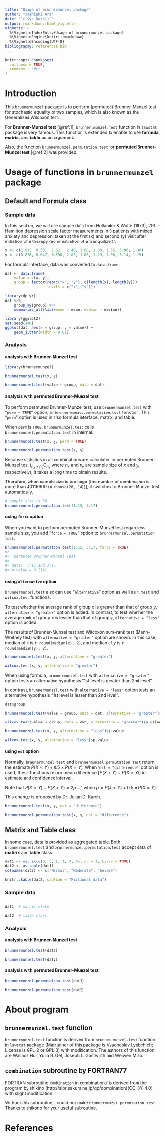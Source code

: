 ```yaml
---
title: "Usage of brunnermunzel package"
author: "Toshiaki Ara"
date: "`r Sys.Date()`"
output: rmarkdown::html_vignette
vignette: >
  %\VignetteIndexEntry{Usage of brunnermunzel package}
  %\VignetteEngine{knitr::rmarkdown}
  %\VignetteEncoding{UTF-8}
bibliography: references.bib
---
```


```r
knitr::opts_chunk$set(
  collapse = TRUE,
  comment = "#>"
)
```

# Introduction

This `brunnermunzel` package is to perform (permuted) Brunner-Munzel test
 for stochastic equality of two samples,
 which is also known as the Generalized Wilcoxon test.

For **Brunner-Munzel test** [@ref:1],
`brunner.munzel.test` function in `lawstat` package is very famous.
This function is extended to enable
 to use **formula**, **matrix**, and **table** as an argument.

Also, the function `brunnermunzel.permutation.test`
 for **permuted Brunner-Munzel test** [@ref:2] was provided.

# Usage of functions in `brunnermunzel` package
## Default and Formula class
### Sample data

In this section,
 we will use sample data from Hollander & Wolfe (1973), 29f.
 -- Hamilton depression scale factor measurements in 9 patients with
 mixed anxiety and depression, taken at the first (x) and second (y) visit
 after initiation of a therapy (administration of a tranquilizer)".

```r
x <- c(1.83,  0.50,  1.62,  2.48, 1.68, 1.88, 1.55, 3.06, 1.30)
y <- c(0.878, 0.647, 0.598, 2.05, 1.06, 1.29, 1.06, 3.14, 1.29)
```

For formula interface, data was converted to `data.frame`.

```r
dat <- data.frame(
    value = c(x, y),
    group = factor(rep(c("x", "y"), c(length(x), length(y))),
                   levels = c("x", "y")))
```

```r
library(dplyr)
dat %>%
    group_by(group) %>%
    summarize_all(list(mean = mean, median = median))
```


```r
library(ggplot2)
set.seed(100)
ggplot(dat, aes(x = group, y = value)) +
    geom_jitter(width = 0.01)
```

### Analysis
#### analysis with Brunner-Munzel test
```r
library(brunnermunzel)

brunnermunzel.test(x, y)

brunnermunzel.test(value ~ group, data = dat)
```

#### analysis with permuted Brunner-Munzel test
To perform permuted Brunner-Munzel test,
 use `brunnermunzel.test` with "`perm = TRUE`" option,
 or `brunnermunzel.permutation.test` function.
This "`perm`" option is used in also formula interface, matrix, and table.

When `perm` is `TRUE`,
 `brunnermunzel.test` calls
 `brunnermunzel.permutation.test` in internal.

```r
brunnermunzel.test(x, y, perm = TRUE)

brunnermunzel.permutation.test(x, y)
```

Because statistics in all combinations are calculated
 in permuted Brunner-Munzel test
 (${}_{n_{x}+n_{y}}C_{n_{x}}$ where
  $n_{x}$ and $n_{y}$ are sample size of $x$ and $y$, respectively),
  it takes a long time to obtain results.

Therefore, when sample size is too large
 [the number of combination is more than 40116600
  ($=$ `choose(28, 14)`)],
 it switches to Brunner-Munzel test automatically.

```r
# sample size is 30
brunnermunzel.permutation.test(1:15, 3:17)
```

#### using `force` option

When you want to perform permuted Brunner-Munzel test
 regardless sample size,
 you add "`force = TRUE`" option to `brunnermunzel.permutation test`.

```r
brunnermunzel.permutation.test(1:15, 3:17, force = TRUE)
#>
#>  permuted Brunner-Munzel Test
#>
#> data:  1:15 and 3:17
#> p-value = 0.2341
```

#### using `alternative` option

`brunnermunzel.test` also can use "`alternative`" option
 as well as `t.test` and `wilcox.test` functions.

To test whether the average rank of group $x$ is greater
 than that of group $y$,
 `alternative = "greater"` option is added.
In contrast,
 to test whether the average rank of group $x$ is lesser
 than that of group $y$,
 `alternative = "less"` option is added.

The results of Brunner-Munzel test and
 Wilcoxon sum-rank test (Mann-Whitney test)
 with `alternative = "greater"` option are shown.
In this case,
 median of $x$ is `r round(median(x), 2)`, and
 median of $y$ is `r round(median(y), 2)`.

```r
brunnermunzel.test(x, y, alternative = "greater")

wilcox.test(x, y, alternative = "greater")
```

When using formula,
 `brunnermunzel.test` with `alternative = "greater"` option
 tests an alternative hypothesis "1st level is greater than 2nd level".

In contrast,
 `brunnermunzel.test` with `alternative = "less"` option
 tests an alternative hypothesis "1st level is lesser than 2nd level".

```r
dat$group
```

```r
brunnermunzel.test(value ~ group, data = dat, alternative = "greater")$p.value

wilcox.test(value ~ group, data = dat, alternative = "greater")$p.value
```

```r
brunnermunzel.test(x, y, alternative = "less")$p.value

wilcox.test(x, y, alternative = "less")$p.value
```

#### using `est` option

Normally, `brunnermunzel.test` and `brunnermunzel.permutation test`
 return the estimate $P(X<Y) + 0.5 \times P(X=Y)$.
When '`est = "difference"`' option is used,
 these functions return mean difference [$P(X<Y) - P(X>Y)$]
  in estimate and confidence interval.

Note that $P(X<Y) - P(X>Y) = 2p - 1$
 when $p = P(X<Y) + 0.5 \times P(X=Y)$.

This change is proposed by Dr. Julian D. Karch.


```r
brunnermunzel.test(x, y, est = "difference")

brunnermunzel.permutation.test(x, y, est = "difference")
```



## Matrix and Table class

In some case, data is provided as aggregated table.
Both `brunnermunzel.test` and `brunnermunzel.permutation.test`
 accept data of **matirix** and **table** class.

```r
dat1 <- matrix(c(5, 3, 2, 1, 3, 6), nr = 2, byrow = TRUE)
dat2 <- as.table(dat1)
colnames(dat2) <- c("Normal", "Moderate", "Severe")
```

```r
knitr::kable(dat2, caption = "Fictional data")
```

### Sample data

```r
```

```r
dat1  # matrix class

dat2  # table class
```

### Analysis
#### analysis with Brunner-Munzel test

```r
brunnermunzel.test(dat1)

brunnermunzel.test(dat2)
```

#### analysis with permuted Brunner-Munzel test

```r
brunnermunzel.permutation.test(dat1)

brunnermunzel.permutation.test(dat2)
```

# About program
## `brunnermunzel.test` function

`brunnermunzel.test` function is derived from
 `brunner.munzel.test` function in `lawstat` package
 (Maintainer of this package is Vyacheslav Lyubchich;
  License is GPL-2 or GPL-3)
 with modification.
The authors of this function are
 Wallace Hui, Yulia R. Gel, Joseph L. Gastwirth and Weiwen Miao.

## `combination` subroutine by FORTRAN77

FORTRAN subroutine `combination` in combination.f is derived from
 the program by shikino
 (http://slpr.sakura.ne.jp/qp/combination)(CC-BY-4.0)
  with slight modification.

Without this subroutine,
 I could not make `brunnermunzel.permutation.test`.
Thanks to shikono for your useful subroutine.


# References
